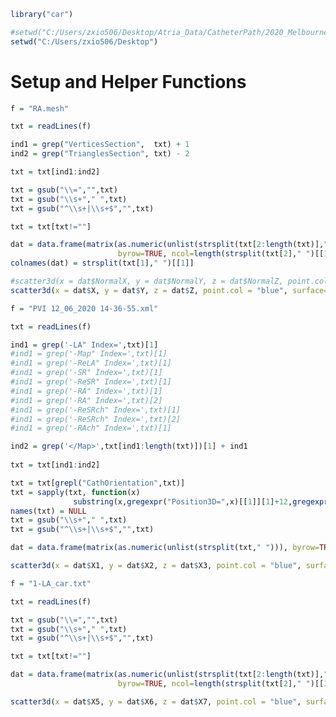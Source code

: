 
```r
library("car")

#setwd("C:/Users/zxio506/Desktop/Atria_Data/CatheterPath/2020_Melbourne_PointCloud/Export_PVI-11_27_2020-16-11-08")
setwd("C:/Users/zxio506/Desktop")
```

# Setup and Helper Functions
```r
f = "RA.mesh"

txt = readLines(f)

ind1 = grep("VerticesSection",  txt) + 1
ind2 = grep("TrianglesSection", txt) - 2

txt = txt[ind1:ind2]

txt = gsub("\\=","",txt)
txt = gsub("\\s+"," ",txt)
txt = gsub("^\\s+|\\s+$","",txt)

txt = txt[txt!=""]

dat = data.frame(matrix(as.numeric(unlist(strsplit(txt[2:length(txt)]," "))),
                        byrow=TRUE, ncol=length(strsplit(txt[2]," ")[[1]])))
colnames(dat) = strsplit(txt[1]," ")[[1]]

#scatter3d(x = dat$NormalX, y = dat$NormalY, z = dat$NormalZ, point.col = "blue", surface=FALSE)
scatter3d(x = dat$X, y = dat$Y, z = dat$Z, point.col = "blue", surface=FALSE)
```

```r
f = "PVI 12_06_2020 14-36-55.xml"

txt = readLines(f)

ind1 = grep('-LA" Index=',txt)[1]
#ind1 = grep('-Map" Index=',txt)[1]
#ind1 = grep('-ReLA" Index=',txt)[1]
#ind1 = grep('-SR" Index=',txt)[1]
#ind1 = grep('-ReSR" Index=',txt)[1]
#ind1 = grep('-RA" Index=',txt)[1]
#ind1 = grep('-RA" Index=',txt)[2]
#ind1 = grep('-ReSRch" Index=',txt)[1]
#ind1 = grep('-ReSRch" Index=',txt)[2]
#ind1 = grep('-RAch" Index=',txt)[1]

ind2 = grep('</Map>',txt[ind1:length(txt)])[1] + ind1
  
txt = txt[ind1:ind2]

txt = txt[grepl("CathOrientation",txt)]
txt = sapply(txt, function(x)
              substring(x,gregexpr("Position3D=",x)[[1]][1]+12,gregexpr("CathOrientation=",x)[[1]][1]-3))
names(txt) = NULL
txt = gsub("\\s+"," ",txt)
txt = gsub("^\\s+|\\s+$","",txt)

dat = data.frame(matrix(as.numeric(unlist(strsplit(txt," "))), byrow=TRUE, ncol=3))

scatter3d(x = dat$X1, y = dat$X2, z = dat$X3, point.col = "blue", surface=FALSE)
```

```r
f = "1-LA_car.txt"

txt = readLines(f)

txt = gsub("\\=","",txt)
txt = gsub("\\s+"," ",txt)
txt = gsub("^\\s+|\\s+$","",txt)

txt = txt[txt!=""]

dat = data.frame(matrix(as.numeric(unlist(strsplit(txt[2:length(txt)]," "))),
                        byrow=TRUE, ncol=length(strsplit(txt[2]," ")[[1]])))

scatter3d(x = dat$X5, y = dat$X6, z = dat$X7, point.col = "blue", surface=FALSE)
```

